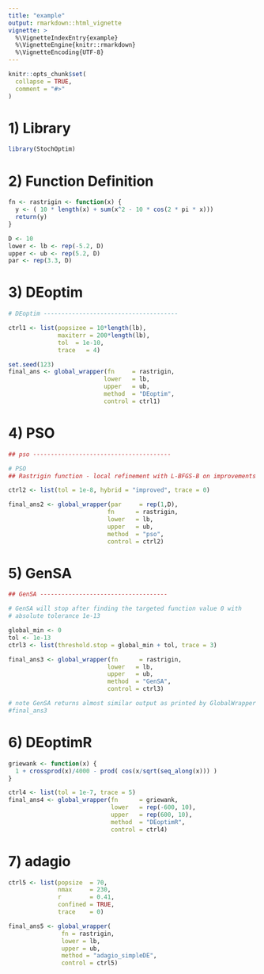 ```yaml
---
title: "example"
output: rmarkdown::html_vignette
vignette: >
  %\VignetteIndexEntry{example}
  %\VignetteEngine{knitr::rmarkdown}
  %\VignetteEncoding{UTF-8}
---
```


```r
knitr::opts_chunk$set(
  collapse = TRUE,
  comment = "#>"
)
```

# 1) Library
```r
library(StochOptim)
```


# 2) Function Definition
```r
fn <- rastrigin <- function(x) {
  y <- ( 10 * length(x) + sum(x^2 - 10 * cos(2 * pi * x)))
  return(y)
}

D <- 10
lower <- lb <- rep(-5.2, D)
upper <- ub <- rep(5.2, D)
par <- rep(3.3, D)
```

# 3) DEoptim
```r
# DEoptim --------------------------------------

ctrl1 <- list(popsizee = 10*length(lb),
              maxiterr = 200*length(lb),
              tol  = 1e-10,
              trace   = 4)

set.seed(123)
final_ans <- global_wrapper(fn     = rastrigin,
                           lower   = lb,
                           upper   = ub,
                           method  = "DEoptim",
                           control = ctrl1)
```

# 4) PSO
```r
## pso ---------------------------------------

# PSO
## Rastrigin function - local refinement with L-BFGS-B on improvements

ctrl2 <- list(tol = 1e-8, hybrid = "improved", trace = 0)

final_ans2 <- global_wrapper(par     = rep(1,D),
                            fn      = rastrigin,
                            lower   = lb,
                            upper   = ub,
                            method  = "pso",
                            control = ctrl2)
```

# 5) GenSA
```r
## GenSA ------------------------------------

# GenSA will stop after finding the targeted function value 0 with
# absolute tolerance 1e-13

global_min <- 0
tol <- 1e-13
ctrl3 <- list(threshold.stop = global_min + tol, trace = 3)

final_ans3 <- global_wrapper(fn      = rastrigin,
                            lower   = lb,
                            upper   = ub,
                            method  = "GenSA",
                            control = ctrl3)

# note GenSA returns almost similar output as printed by GlobalWrapper
#final_ans3
```

# 6) DEoptimR

```r
griewank <- function(x) {
  1 + crossprod(x)/4000 - prod( cos(x/sqrt(seq_along(x))) )
}

ctrl4 <- list(tol = 1e-7, trace = 5)
final_ans4 <- global_wrapper(fn      = griewank,
                             lower   = rep(-600, 10),
                             upper   = rep(600, 10),
                             method  = "DEoptimR",
                             control = ctrl4)
```

# 7) adagio

```r
ctrl5 <- list(popsize  = 70, 
              nmax     = 230,
              r        = 0.41, 
              confined = TRUE, 
              trace    = 0)

final_ans5 <- global_wrapper(
               fn = rastrigin, 
               lower = lb, 
               upper = ub, 
               method = "adagio_simpleDE", 
               control = ctrl5)
```
